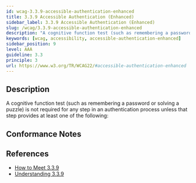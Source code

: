 ```yaml
---
id: wcag-3.3.9-accessible-authentication-enhanced
title: 3.3.9 Accessible Authentication (Enhanced)
sidebar_label: 3.3.9 Accessible Authentication (Enhanced)
slug: /wcag/3.3.9-accessible-authentication-enhanced
description: "A cognitive function test (such as remembering a password or solving a puzzle) is not required for any step in an authentication process unless that step provides at least one of the following:"
keywords: [wcag, accessibility, accessible-authentication-enhanced]
sidebar_position: 9
level: AAA
guideline: 3.3
principle: 3
url: https://www.w3.org/TR/WCAG22/#accessible-authentication-enhanced
---
```

## Description

A cognitive function test (such as remembering a password or solving a puzzle) is not required for any step in an authentication process unless that step provides at least one of the following:

## Conformance Notes

<Project name="ads">
  <Support></Support>
</Project>
<Project name="scix">
  <Support></Support>
</Project>

## References

- [How to Meet 3.3.9](https://www.w3.org/WAI/WCAG22/quickref/#accessible-authentication-enhanced)
- [Understanding 3.3.9](https://www.w3.org/WAI/WCAG22/Understanding/accessible-authentication-enhanced.html)

